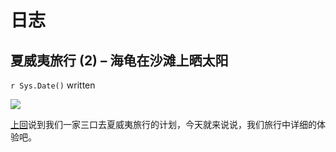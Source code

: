 # 日志

## 夏威夷旅行 (2) -- 海龟在沙滩上晒太阳

`r Sys.Date()` written

![](figure/tutle.jpg)

[上回](http://winterwang.github.io/life/2016/06/09/hawaii.html)说到我们一家三口去夏威夷旅行的计划，今天就来说说，我们旅行中详细的体验吧。

